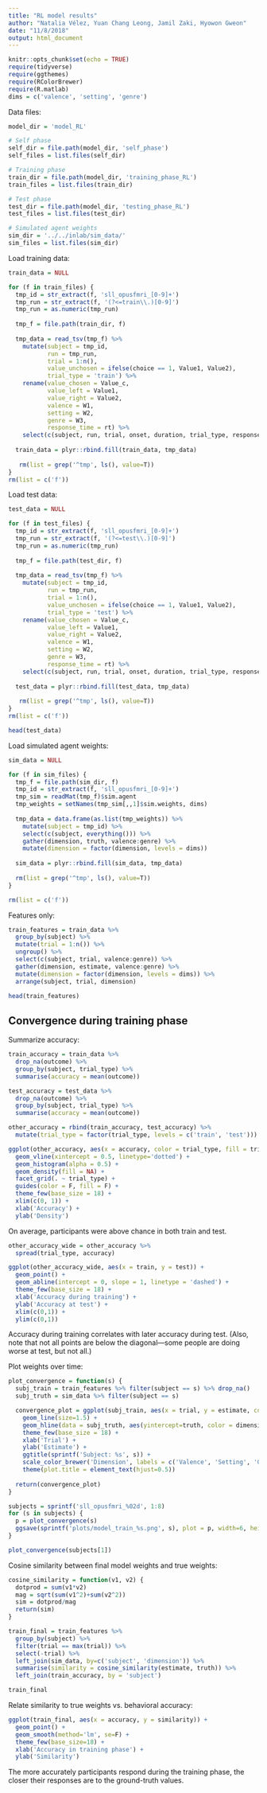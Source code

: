 ```yaml
---
title: "RL model results"
author: "Natalia Vélez, Yuan Chang Leong, Jamil Zaki, Hyowon Gweon"
date: "11/8/2018"
output: html_document
---
```


```r
knitr::opts_chunk$set(echo = TRUE)
require(tidyverse)
require(ggthemes)
require(RColorBrewer)
require(R.matlab)
dims = c('valence', 'setting', 'genre')
```

Data files:
```r
model_dir = 'model_RL'

# Self phase
self_dir = file.path(model_dir, 'self_phase')
self_files = list.files(self_dir)

# Training phase
train_dir = file.path(model_dir, 'training_phase_RL')
train_files = list.files(train_dir)

# Test phase
test_dir = file.path(model_dir, 'testing_phase_RL')
test_files = list.files(test_dir)

# Simulated agent weights
sim_dir = '../../inlab/sim_data/'
sim_files = list.files(sim_dir)
```

Load training data:
```r
train_data = NULL

for (f in train_files) {
  tmp_id = str_extract(f, 'sll_opusfmri_[0-9]+')
  tmp_run = str_extract(f, '(?<=train\\.)[0-9]')
  tmp_run = as.numeric(tmp_run)
  
  tmp_f = file.path(train_dir, f)
  
  tmp_data = read_tsv(tmp_f) %>%
    mutate(subject = tmp_id,
           run = tmp_run,
           trial = 1:n(),
           value_unchosen = ifelse(choice == 1, Value1, Value2),
           trial_type = 'train') %>%
    rename(value_chosen = Value_c,
           value_left = Value1,
           value_right = Value2,
           valence = W1,
           setting = W2,
           genre = W3,
           response_time = rt) %>%
    select(c(subject, run, trial, onset, duration, trial_type, response_time, choice, outcome, value_chosen, value_unchosen, everything()))
  
  train_data = plyr::rbind.fill(train_data, tmp_data)
  
   rm(list = grep('^tmp', ls(), value=T))
}
rm(list = c('f'))
```

Load test data:
```r
test_data = NULL

for (f in test_files) {
  tmp_id = str_extract(f, 'sll_opusfmri_[0-9]+')
  tmp_run = str_extract(f, '(?<=test\\.)[0-9]')
  tmp_run = as.numeric(tmp_run)
  
  tmp_f = file.path(test_dir, f)
  
  tmp_data = read_tsv(tmp_f) %>%
    mutate(subject = tmp_id,
           run = tmp_run,
           trial = 1:n(),
           value_unchosen = ifelse(choice == 1, Value1, Value2),
           trial_type = 'test') %>%
    rename(value_chosen = Value_c,
           value_left = Value1,
           value_right = Value2,
           valence = W1,
           setting = W2,
           genre = W3,
           response_time = rt) %>%
    select(c(subject, run, trial, onset, duration, trial_type, response_time, choice, outcome, value_chosen, value_unchosen, everything()))
  
  test_data = plyr::rbind.fill(test_data, tmp_data)
  
   rm(list = grep('^tmp', ls(), value=T))
}
rm(list = c('f'))

head(test_data)
```

Load simulated agent weights:
```r
sim_data = NULL

for (f in sim_files) {
  tmp_f = file.path(sim_dir, f)
  tmp_id = str_extract(f, 'sll_opusfmri_[0-9]+')
  tmp_sim = readMat(tmp_f)$sim.agent
  tmp_weights = setNames(tmp_sim[,,1]$sim.weights, dims)
  
  tmp_data = data.frame(as.list(tmp_weights)) %>%
    mutate(subject = tmp_id) %>%
    select(c(subject, everything())) %>%
    gather(dimension, truth, valence:genre) %>%
    mutate(dimension = factor(dimension, levels = dims))
  
  sim_data = plyr::rbind.fill(sim_data, tmp_data)
  
  rm(list = grep('^tmp', ls(), value=T))
}

rm(list = c('f'))
```

Features only:
```r
train_features = train_data %>%
  group_by(subject) %>%
  mutate(trial = 1:n()) %>%
  ungroup() %>%
  select(c(subject, trial, valence:genre)) %>%
  gather(dimension, estimate, valence:genre) %>%
  mutate(dimension = factor(dimension, levels = dims)) %>%
  arrange(subject, trial, dimension)

head(train_features)
```

## Convergence during training phase
Summarize accuracy:
```r
train_accuracy = train_data %>%
  drop_na(outcome) %>%
  group_by(subject, trial_type) %>%
  summarise(accuracy = mean(outcome))

test_accuracy = test_data %>%
  drop_na(outcome) %>%
  group_by(subject, trial_type) %>%
  summarise(accuracy = mean(outcome))

other_accuracy = rbind(train_accuracy, test_accuracy) %>%
  mutate(trial_type = factor(trial_type, levels = c('train', 'test')))

ggplot(other_accuracy, aes(x = accuracy, color = trial_type, fill = trial_type)) +
  geom_vline(xintercept = 0.5, linetype='dotted') +
  geom_histogram(alpha = 0.5) +
  geom_density(fill = NA) +
  facet_grid(. ~ trial_type) + 
  guides(color = F, fill = F) +
  theme_few(base_size = 18) +
  xlim(c(0, 1)) +
  xlab('Accuracy') +
  ylab('Density')
```
On average, participants were above chance in both train and test.

```r
other_accuracy_wide = other_accuracy %>%
  spread(trial_type, accuracy)

ggplot(other_accuracy_wide, aes(x = train, y = test)) +
  geom_point() +
  geom_abline(intercept = 0, slope = 1, linetype = 'dashed') +
  theme_few(base_size = 18) +
  xlab('Accuracy during training') +
  ylab('Accuracy at test') +
  xlim(c(0,1)) +
  ylim(c(0,1))
```
Accuracy during training correlates with later accuracy during test. (Also, note that not all points are below the diagonal—some people are doing worse at test, but not all.)

Plot weights over time:
```r
plot_convergence = function(s) {
  subj_train = train_features %>% filter(subject == s) %>% drop_na()
  subj_truth = sim_data %>% filter(subject == s)

  convergence_plot = ggplot(subj_train, aes(x = trial, y = estimate, color = dimension, group = dimension)) +
    geom_line(size=1.5) +
    geom_hline(data = subj_truth, aes(yintercept=truth, color = dimension), size=1, linetype = 'dashed') +
    theme_few(base_size = 18) +
    xlab('Trial') +
    ylab('Estimate') +
    ggtitle(sprintf('Subject: %s', s)) +
    scale_color_brewer('Dimension', labels = c('Valence', 'Setting', 'Genre'), palette = 'Set2') +
    theme(plot.title = element_text(hjust=0.5))
  
  return(convergence_plot)
}

subjects = sprintf('sll_opusfmri_%02d', 1:8)
for (s in subjects) {
  p = plot_convergence(s)
  ggsave(sprintf('plots/model_train_%s.png', s), plot = p, width=6, height=4)
}

plot_convergence(subjects[1])
```


Cosine similarity between final model weights and true weights:
```r
cosine_similarity = function(v1, v2) {
  dotprod = sum(v1*v2)
  mag = sqrt(sum(v1^2)+sum(v2^2))
  sim = dotprod/mag
  return(sim)
}

train_final = train_features %>%
  group_by(subject) %>%
  filter(trial == max(trial)) %>%
  select(-trial) %>%
  left_join(sim_data, by=c('subject', 'dimension')) %>%
  summarise(similarity = cosine_similarity(estimate, truth)) %>%
  left_join(train_accuracy, by = 'subject')

train_final
```

Relate similarity to true weights vs. behavioral accuracy:
```r
ggplot(train_final, aes(x = accuracy, y = similarity)) +
  geom_point() +
  geom_smooth(method='lm', se=F) +
  theme_few(base_size=18) +
  xlab('Accuracy in training phase') +
  ylab('Similarity')
```
The more accurately participants respond during the training phase, the closer their responses are to the ground-truth values.